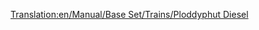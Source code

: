 [[Translation:en/Manual/Base Set/Trains/Ploddyphut Diesel]]
{{nl/Manual/Base Set/Trains/Treinen|Naam=Ploddyphut Diesel
|Afbeelding=[[File:en/Manual/Base Set/Trains/Ploddyphutdiesel.png]]
|Kosten=£18,750 ($37,500)
|Snelheid=120 kph (75 mph)
|Gewicht=95 t
|Kracht=1,400 pk (1,044 kW)
|Onderhoudskosten=£1,904 ($3,808)
|Ontworpen=1972
|Levensduur=20 
|Capaciteit=n.v.t.
|Omschrijving=De eerste dieseltrein in speelgoedland, niet veel beters dan de Mightymover Choo-Choo.
|Real-life= Fictief
}}